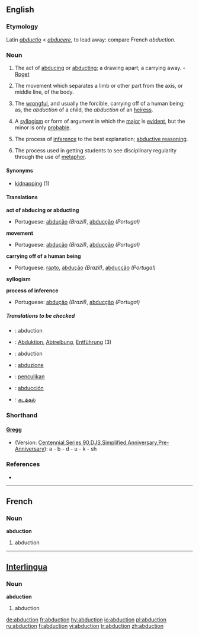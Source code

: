 {{wikisource1911Enc|Abduction}}
==English==

===Etymology===
Latin ''[[abductio]]'' < ''[[abducere]]'', to lead away: compare French ''abduction''. 

===Noun===
{{en-noun}}

# The act of [[abducing]] or [[abducting]]; a drawing apart; a carrying away. - [[Roget]]
# {{cattag|physiology}} The movement which separates a limb or other part from the axis, or middle line, of the body.
# {{law}} The [[wrongful]], and usually the forcible, carrying off of a human being; as, the ''abduction'' of a child, the ''abduction'' of an [[heiress]].
# {{logic}} A [[syllogism]] or form of argument in which the [[major]] is [[evident]], but the minor is only [[probable]].
# {{computing}} The process of [[inference]] to the best explanation; [[abductive reasoning]].
# {{cattag|education}} The process used in getting students to see disciplinary regularity through the use of [[metaphor]].

====Synonyms====
*[[kidnapping]] (1)

====Translations====
'''act of abducing or abducting'''
{{top}}
{{mid}}
*Portuguese: [[abdução]] {{m}} ''(Brazil)'', [[abducção]] {{m}} ''(Portugal)'' 
{{bottom}}

'''movement'''
{{top}}
{{mid}}
*Portuguese: [[abdução]] {{m}} ''(Brazil)'', [[abducção]] {{m}} ''(Portugal)'' 
{{bottom}}

'''carrying off of a human being'''
{{top}}
{{mid}}
*Portuguese: [[rapto]], [[abdução]] {{m}} ''(Brazil)'', [[abducção]] {{m}} ''(Portugal)'' 
{{bottom}}

'''syllogism'''
{{top}}
{{mid}}
{{bottom}}

'''process of inference'''
{{top}}
{{mid}}
*Portuguese: [[abdução]] {{m}} ''(Brazil)'', [[abducção]] {{m}} ''(Portugal)'' 
{{bottom}}

=====Translations to be checked=====
*{{ttbc|French}}: abduction
*{{ttbc|German}}: [[Abduktion]], [[Abtreibung]], [[Entführung]] {{f}} (3)
*{{ttbc|Interlingua}}: abduction
*{{ttbc|Italian}}: [[abduzione]]
*{{ttbc|Malay}}: [[penculikan]]
*{{ttbc|Spanish}}: [[abducción]]
*{{ttbc|Tamil]]}}: [[கடத்தல்]]

===Shorthand===
====[http://en.wikipedia.org/wiki/Gregg_Shorthand Gregg]====
* (Version: [http://en.wikipedia.org/wiki/Gregg_Shorthand#Centennial_Gregg_Shorthand Centennial],[http://en.wikipedia.org/wiki/Gregg_Shorthand#Series_90_Gregg_Shorthand  Series 90],[http://en.wikipedia.org/wiki/Gregg_Shorthand#Diamond_Jubilee_Gregg_Shorthand  DJS],[http://en.wikipedia.org/wiki/Gregg_Shorthand#Simplified_Gregg_Shorthand Simplified],[http://en.wikipedia.org/wiki/Gregg_Shorthand#Anniversary_Gregg_Shorthand Anniversary],[http://en.wikipedia.org/wiki/Gregg_Shorthand#Pre-Anniversary_Gregg_Shorthand Pre-Anniversary]): a - b - d - u - k - sh

===References===
*{{R:Webster 1913}}

----

==French==

===Noun===
'''abduction'''

# abduction

----

==[[Interlingua]]==

===Noun===
'''abduction'''

# abduction

[[de:abduction]]
[[fr:abduction]]
[[hy:abduction]]
[[io:abduction]]
[[pl:abduction]]
[[ru:abduction]]
[[fi:abduction]]
[[vi:abduction]]
[[tr:abduction]]
[[zh:abduction]]